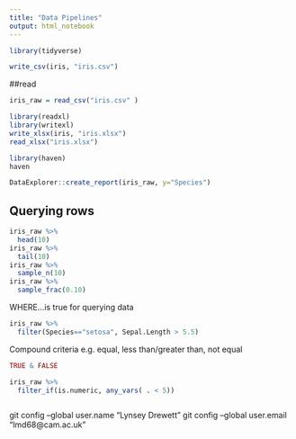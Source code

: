 ```yaml
---
title: "Data Pipelines"
output: html_notebook
---
```

```r
library(tidyverse)
```
```r
write_csv(iris, "iris.csv")
```

##read
```r
iris_raw = read_csv("iris.csv" )
```
```r
library(readxl)
library(writexl)
write_xlsx(iris, "iris.xlsx")
read_xlsx("iris.xlsx")
```
```r
library(haven)
haven 
```
```r
DataExplorer::create_report(iris_raw, y="Species")
```

## Querying rows
```r
iris_raw %>% 
  head(10)
iris_raw %>% 
  tail(10)
iris_raw %>% 
  sample_n(10)
iris_raw %>% 
  sample_frac(0.10)
```
WHERE...is true for querying data
```r
iris_raw %>% 
  filter(Species=="setosa", Sepal.Length > 5.5)
```

Compound criteria e.g. equal, less than/greater than, not equal
```r
TRUE & FALSE
```
```r
iris_raw %>% 
  filter_if(is.numeric, any_vars( . < 5))
```

```r

```
git config --global user.name "Lynsey Drewett"
git config --global user.email "lmd68@cam.ac.uk"

